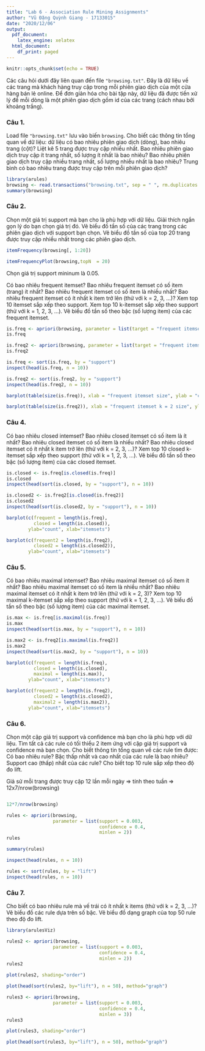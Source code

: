 ```yaml
---
title: "Lab 6 - Association Rule Mining Assignments"
author: "Vũ Đặng Quỳnh Giang - 17133015"
date: "2020/12/06"
output:
  pdf_document:
    latex_engine: xelatex
  html_document:
    df_print: paged
---
```


```r
knitr::opts_chunk$set(echo = TRUE)
```

Các câu hỏi dưới đây liên quan đến file `"browsing.txt"`. Đây là dữ liệu về các trang mà khách hàng truy cập trong mỗi phiên giao dịch của một cửa hàng bán lẻ online. Để đơn giản hóa cho bài tập này, dữ liệu đã được tiền xử lý để mỗi dòng là một phiên giao dịch gồm id của các trang (cách nhau bởi khoảng trắng). 

### Câu 1. 
Load file `"browsing.txt"` lưu vào biến `browsing`. Cho biết các thông tin tổng quan về dữ liệu: dữ liệu có bao nhiêu phiên giao dịch (dòng), bao nhiêu trang (cột)? Liệt kê 5 trang được truy cập nhiều nhất. Bao nhiêu phiên giao dịch truy cập ít trang nhất, số lượng ít nhất là bao nhiêu? Bao nhiêu phiên giao dịch truy cập nhiều trang nhất, số lượng nhiều nhất là bao nhiêu? Trung bình có bao nhiêu trang được truy cập trên mỗi phiên giao dịch?
```r
library(arules)
browsing <- read.transactions("browsing.txt", sep = " ", rm.duplicates = TRUE, header = TRUE)
summary(browsing)
```
### Câu 2. 
Chọn một giá trị support mà bạn cho là phù hợp với dữ liệu. Giải thích ngắn gọn lý do bạn chọn giá trị đó. Vẽ biểu đồ tần số của các trang trong các phiên giao dịch với support bạn chọn. Vẽ biểu đồ tần số của top 20 trang được truy cập nhiều nhất trong các phiên giao dịch. 
```r
itemFrequency(browsing[, 1:20])
```
```r
itemFrequencyPlot(browsing,topN  = 20)
```
Chọn giá trị support mininum là 0.05.

Có bao nhiêu frequent itemset? Bao nhiêu frequent itemset có số item (trang) ít nhất? Bao nhiêu frequent itemset có số item là nhiều nhất? Bao nhiêu frequent itemset có ít nhất k item trở lên (thử với k = 2, 3, ...)? Xem top 10 itemset sắp xếp theo support. Xem top 10 k-itemset sắp xếp theo support (thử với k = 1, 2, 3, ...). Vẽ biểu đồ tần số theo bậc (số lượng item) của các frequent itemset.
```r
is.freq <- apriori(browsing, parameter = list(target = "frequent itemsets", support = 0.05))
is.freq
```
```r
is.freq2 <- apriori(browsing, parameter = list(target = "frequent itemsets", support = 0.02, minlen =2))
is.freq2
```
```r
is.freq <- sort(is.freq, by = "support")
inspect(head(is.freq, n = 10))
```
```r
is.freq2 <- sort(is.freq2, by = "support")
inspect(head(is.freq2, n = 10))
```

```r
barplot(table(size(is.freq)), xlab = "frequent itemset size", ylab = "count")
```
```r
barplot(table(size(is.freq2)), xlab = "frequent itemset k = 2 size", ylab = "count")
```

### Câu 4. 
Có bao nhiêu closed intemset? Bao nhiêu closed itemset có số item là ít nhất? Bao nhiêu closed itemset có số item là nhiều nhất? Bao nhiêu closed itemset có ít nhất k item trở lên (thử với k = 2, 3, ...)? Xem top 10 closed k-itemset sắp xếp theo support (thử với k = 1, 2, 3, ...). Vẽ biểu đồ tần số theo bậc (số lượng item) của các closed itemset.
```r
is.closed <- is.freq[is.closed(is.freq)]
is.closed
inspect(head(sort(is.closed, by = "support"), n = 10))
```
```r
is.closed2 <- is.freq2[is.closed(is.freq2)]
is.closed2
inspect(head(sort(is.closed2, by = "support"), n = 10))
```

```r
barplot(c(frequent = length(is.freq), 
          closed = length(is.closed)), 
        ylab="count", xlab="itemsets")
```
```r
barplot(c(frequent2 = length(is.freq2), 
          closed2 = length(is.closed2)), 
        ylab="count", xlab="itemsets")
```
### Câu 5. 
Có bao nhiêu maximal intemset? Bao nhiêu maximal itemset có số item ít nhất? Bao nhiêu maximal itemset có số item là nhiều nhất? Bao nhiêu maximal itemset có ít nhất k item trở lên (thử với k = 2, 3)? Xem top 10 maximal k-itemset sắp xếp theo support (thử với k = 1, 2, 3, ...). Vẽ biểu đồ tần số theo bậc (số lượng item) của các maximal itemset.
```r
is.max <- is.freq[is.maximal(is.freq)]
is.max
inspect(head(sort(is.max, by = "support"), n = 10))
```
```r
is.max2 <- is.freq2[is.maximal(is.freq2)]
is.max2
inspect(head(sort(is.max2, by = "support"), n = 10))
```

```r
barplot(c(frequent = length(is.freq), 
          closed = length(is.closed), 
          maximal = length(is.max)), 
        ylab="count", xlab="itemsets")
```
```r
barplot(c(frequent2 = length(is.freq2), 
          closed2 = length(is.closed2), 
          maximal2 = length(is.max2)), 
        ylab="count", xlab="itemsets")
```
### Câu 6. 
Chọn một cặp giá trị support và confidence mà bạn cho là phù hợp với dữ liệu. Tìm tất cả các rule có tối thiểu 2 item ứng với cặp giá trị support và confidence mà bạn chọn. Cho biết thông tin tổng quan về các rule tìm được: Có bao nhiêu rule? Bậc thấp nhất và cao nhất của các rule là bao nhiêu? Support cao (thấp) nhất của các rule? Cho biết top 10 rule sắp xếp theo độ đo lift.

Giả sử mỗi trang được truy cập 12 lần mỗi ngày => tính theo tuần => 12x7/nrow(browsing)
```r
```


```r
12*7/nrow(browsing)
```
```r
rules <- apriori(browsing, 
                 parameter = list(support = 0.003, 
                                  confidence = 0.4, 
                                  minlen = 2))
rules
```
```r
summary(rules)
```
```r
inspect(head(rules, n = 10))
```
```r
rules <- sort(rules, by = "lift")
inspect(head(rules, n = 10))
```


### Câu 7. 
Cho biết có bao nhiêu rule mà vế trái có ít nhất k items (thử với k = 2, 3, ...)? Vẽ biểu đồ các rule dựa trên số bậc. Vẽ biểu đồ dạng graph của top 50 rule theo độ đo lift.
```r
library(arulesViz)
```

```r
rules2 <- apriori(browsing, 
                 parameter = list(support = 0.003, 
                                  confidence = 0.4, 
                                  minlen = 2))
rules2
```
```r
plot(rules2, shading="order")
```
```r
plot(head(sort(rules2, by="lift"), n = 50), method="graph")
```
```r
rules3 <- apriori(browsing, 
                 parameter = list(support = 0.003, 
                                  confidence = 0.4, 
                                  minlen = 3))
rules3
```
```r
plot(rules3, shading="order")
```

```r
plot(head(sort(rules3, by="lift"), n = 50), method="graph")
```
